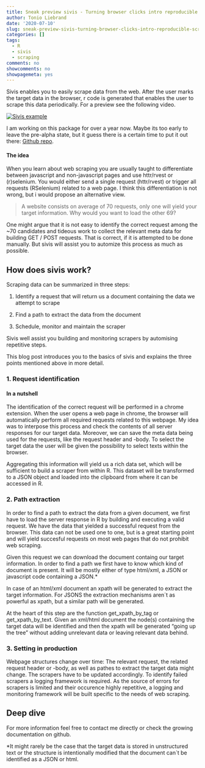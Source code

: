 ---
title: Sneak preview sivis - Turning browser clicks intro reproducible scraping code
author: Tonio Liebrand
date: '2020-07-10'
slug: sneak-preview-sivis-turning-browser-clicks-intro-reproducible-scraping-code
categories: []
tags:
  - R
  - sivis
  - scraping
comments: no
showcomments: no
showpagemeta: yes
---

Sivis enables you to easily scrape data from the web. After the user marks the target data in the browser, r code is generated that enables the user to scrape this data periodically. For a preview see the following video.

[![Sivis example](/img/youtube.png)](https://www.youtube.com/watch?v=tFZ3os-GoNA)

I am working on this package for over a year now. Maybe its too early to leave the pre-alpha state, but it guess there is a certain time to put it out there: [Github repo](https://github.com/Toniiiio/sivis){target="_blank"}.

#### The idea 

When you learn about web scraping you are usually taught to differentiate between javascript and non-javascript pages and use httr/rvest or (r)selenium. You would either send a single request (httr/rvest) or trigger all requests (RSelenium) related to a web page.
I think this differentiation is not wrong, but i would propose an alternative view. 

> A website consists on average of 70 requests, only one will yield your target information. Why would you want to load the other 69?

One might argue that it is not easy to identify the correct request among the ~70 candidates and tideous work to collect the relevant meta data for building GET / POST requests. That is correct, if it is attempted to be done manually. But sivis will assist you to automize this process as much as possible.


## How does sivis work?

Scraping data can be summarized in three steps:

1. Identify a request that will return us a document containing the data we attempt to scrape

2. Find a path to extract the data from the document

3. Schedule, monitor and maintain the scraper

Sivis well assist you building and monitoring scrapers by automising repetitive steps. 

This blog post introduces you to the basics of sivis and explains the three points mentioned above in more detail.


### 1. Request identification

#### In a nutshell

The identification of the correct request will be performed in a chrome extension. When the user opens a web page in chrome, the browser will automatically perform all required requests related to this webpage. My idea was to interpose this process and check the contents of all server responses for our target data. Moreover, we can save the meta data being used for the requests, like the request header and -body.
To select the target data the user will be given the possibility to select texts within the browser.

Aggregating this information will yield us a rich data set, which will be sufficient to build a scraper from within R.
This dataset will be transformed to a JSON object and loaded into the clipboard from where it can be accessed in R.

### 2. Path extraction

In order to find a path to extract the data from a given document, we first have to load the server response in R by building and executing a valid request. We have the data that yielded a successful request from the browser. This data can not be used one to one, but is a great starting point and will yield succesful requests on most web pages that do not prohibit web scraping.

Given this request we can download the document containg our target information. In order to find a path we first have to know which kind of document is present. It will be mostly either of type html/xml, a JSON or javascript code containing a JSON.*

In case of an html/xml document an xpath will be generated to extract the target information. For JSONS the extraction mechanisms aren´t as powerful as xpath, but a similar path will be generated.

At the heart of this step are the function get_xpath_by_tag or get_xpath_by_text. Given an xml/html document the node(s) containing the target data will be identified and then the xpath will be generated "going up the tree" without adding unrelevant data or leaving relevant data behind.

### 3. Setting in production

Webpage structures change over time: The relevant request, the related request header or -body, as well as pathes to extract the target data might change. The scrapers have to be updated accordingly.
To identify failed scrapers a logging framework is required. As the source of errors for scrapers is limited and their occurence highly repetitive, a logging and monitoring framework will be built specific to the needs of web scraping.

## Deep dive

For more information feel free to contact me directly or check the growing documentation on github.

*It might rarely be the case that the target data is stored in unstructured text or the structure is intentionally modified that the document can´t be identified as a JSON or html.
